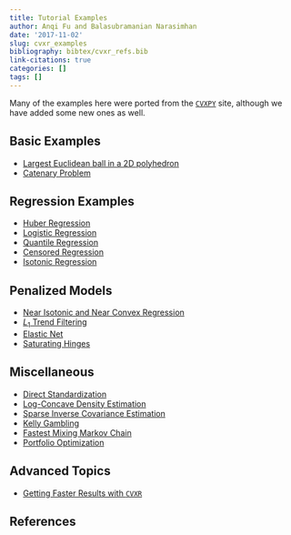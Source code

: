 ```yaml
---
title: Tutorial Examples
author: Anqi Fu and Balasubramanian Narasimhan
date: '2017-11-02'
slug: cvxr_examples
bibliography: bibtex/cvxr_refs.bib
link-citations: true
categories: []
tags: []
---
```


Many of the examples here were ported from
the [`CVXPY`](https://cvxpy.org) site, although we have added some new ones as well.

## Basic Examples

- [Largest Euclidean ball in a 2D polyhedron](/post/examples/cvxr_2d_ball/)
- [Catenary Problem](/post/examples/cvxr_catenary/)

## Regression Examples

- [Huber Regression](/post/examples/cvxr_huber-regression/)
- [Logistic Regression](/post/examples/cvxr_logistic-regression/)
- [Quantile Regression](/post/examples/cvxr_quantile-regression/)
- [Censored Regression](/post/examples/cvxr_censored-regression/)
- [Isotonic Regression](/post/examples/cvxr_isotonic-regression/)

## Penalized Models

- [Near Isotonic and Near Convex Regression](/post/examples/cvxr_near-isotonic-and-near-convex-regression/)
- [$L_1$ Trend Filtering](/post/examples/cvxr_l1-trend-filtering/)
- [Elastic Net](/post/examples/cvxr_elastic-net/)
- [Saturating Hinges](/post/examples/cvxr_saturating_hinges/)
  
## Miscellaneous

- [Direct Standardization](/post/examples/cvxr_direct-standardization/)
- [Log-Concave Density Estimation](/post/examples/cvxr_log-concave/)
- [Sparse Inverse Covariance Estimation](/post/examples/cvxr_sparse_inverse_covariance_estimation/)
- [Kelly Gambling](/post/examples/cvxr_kelly-strategy/)
- [Fastest Mixing Markov Chain](/post/examples/cvxr_fast-mixing-mc/)
- [Portfolio Optimization](/post/examples/cvxr_portfolio-optimization/)

## Advanced Topics

- [Getting Faster Results with `CVXR`](/post/examples/cvxr_speed/)

## References
